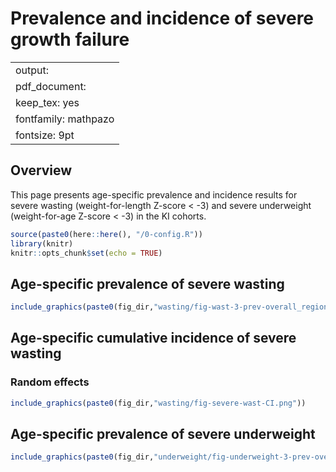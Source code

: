 # Prevalence and incidence of severe growth failure {#severe}

---
output:
  pdf_document:
    keep_tex: yes
fontfamily: mathpazo
fontsize: 9pt
---

\raggedright

## Overview


This page presents age-specific prevalence and incidence results for severe wasting (weight-for-length Z-score < -3) and severe underweight (weight-for-age Z-score < -3) in the KI cohorts.

```r
source(paste0(here::here(), "/0-config.R"))
library(knitr)
knitr::opts_chunk$set(echo = TRUE)
```





## Age-specific prevalence of severe wasting

```r
include_graphics(paste0(fig_dir,"wasting/fig-wast-3-prev-overall_region--allage-primary.png"))

```

## Age-specific cumulative incidence of severe wasting

### Random effects
```r
include_graphics(paste0(fig_dir,"wasting/fig-severe-wast-CI.png"))

```



## Age-specific prevalence of severe underweight

```r
include_graphics(paste0(fig_dir,"underweight/fig-underweight-3-prev-overall_region--allage-primary.png"))

```